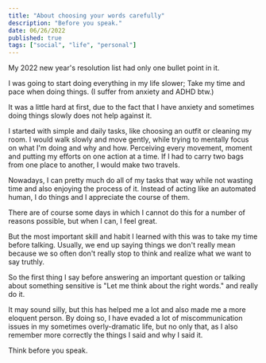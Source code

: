 ```yaml
---
title: "About choosing your words carefully"
description: "Before you speak."
date: 06/26/2022
published: true
tags: ["social", "life", "personal"]
---
```


My 2022 new year's resolution list had only one bullet point in it.

I was going to start doing everything in my life slower; Take my time and pace when doing things. (I suffer from anxiety and ADHD btw.)

It was a little hard at first, due to the fact that I have anxiety and sometimes doing things slowly does not help against it.

I started with simple and daily tasks, like choosing an outfit or cleaning my room. I would walk slowly and move gently, while trying to mentally focus on what I'm doing and why and how. Perceiving every movement, moment and putting my efforts on one action at a time. If I had to carry two bags from one place to another, I would make two travels.

Nowadays, I can pretty much do all of my tasks that way while not wasting time and also enjoying the process of it. Instead of acting like an automated human, I do things and I appreciate the course of them.

There are of course some days in which I cannot do this for a number of reasons possible, but when I can, I feel great.

But the most important skill and habit I learned with this was to take my time before talking. Usually, we end up saying things we don't really mean because we so often don't really stop to think and realize what we want to say truthly.

So the first thing I say before answering an important question or talking about something sensitive is "Let me think about the right words." and really do it.

It may sound silly, but this has helped me a lot and also made me a more eloquent person. By doing so, I have evaded a lot of miscommunication issues in my sometimes overly-dramatic life, but no only that, as I also remember more correctly the things I said and why I said it.

Think before you speak.
